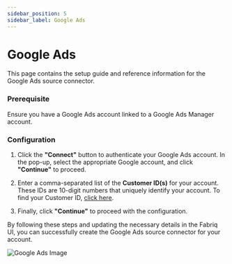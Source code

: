 ```yaml
---
sidebar_position: 5
sidebar_label: Google Ads
---
```


# Google Ads

This page contains the setup guide and reference information for the Google Ads source connector.

### Prerequisite

Ensure you have a Google Ads account linked to a Google Ads Manager account.

### Configuration

1. Click the **"Connect"** button to authenticate your Google Ads account. In the pop-up, select the appropriate Google account, and click **"Continue"** to proceed.

2. Enter a comma-separated list of the **Customer ID(s)** for your account. These IDs are 10-digit numbers that uniquely identify your account. To find your Customer ID, [click here](https://support.google.com/google-ads/answer/1704344?_gl=1*11hymcs*_ga*MTAyMzEzNzY4OS4xNjk2ODM5NDkw*_ga_EDX3TPP6H7*MTY5NzA5NzYyMi4xNi4xLjE2OTcwOTc2MzguMC4wLjA).

3. Finally, click **"Continue"** to proceed with the configuration.

By following these steps and updating the necessary details in the Fabriq UI, you can successfully create the Google Ads source connector for your account.

![Google Ads Image](/img/google_ads.png)
